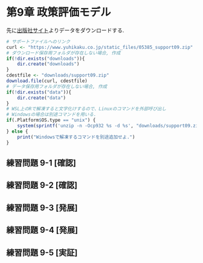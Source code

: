 # 第9章 政策評価モデル {-#ch9}
先に[出版社サイト](https://www.yuhikaku.co.jp/books/detail/9784641053854)よりデータをダウンロードする.
```r
# サポートファイルへのリンク
curl <- "https://www.yuhikaku.co.jp/static_files/05385_support09.zip"
# ダウンロード保存用フォルダが存在しない場合, 作成
if(!dir.exists("downloads")){
    dir.create("downloads")
}
cdestfile <- "downloads/support09.zip"
download.file(curl, cdestfile)
# データ保存用フォルダが存在しない場合, 作成
if(!dir.exists("data")){
    dir.create("data")
}
# WSL上のRで解凍すると文字化けするので、Linuxのコマンドを外部呼び出し
# Windowsの場合は別途コマンドを用いる.
if(.Platform$OS.type == "unix") {
    system(sprintf('unzip -n -Ocp932 %s -d %s', "downloads/support09.zip", "./data"))
} else {
    print("Windowsで解凍するコマンドを別途追加せよ.")
}
```

## 練習問題 9-1 [確認] {-}

## 練習問題 9-2 [確認] {-}

## 練習問題 9-3 [発展] {-}

## 練習問題 9-4 [発展] {-}

## 練習問題 9-5 [実証] {-}
